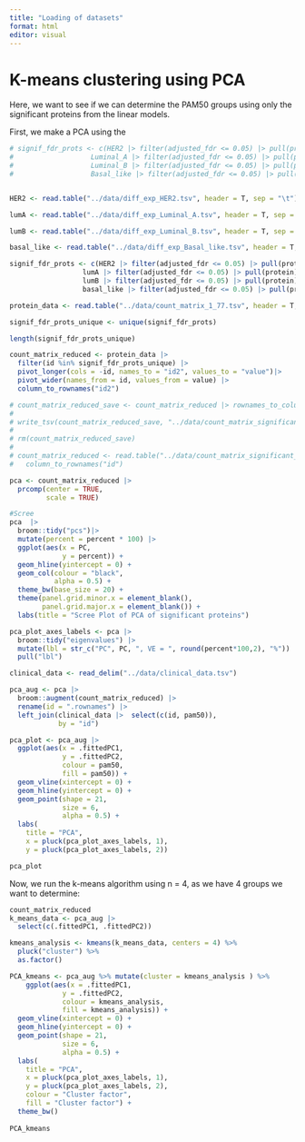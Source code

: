 ```yaml
---
title: "Loading of datasets"
format: html
editor: visual
---
```


# K-means clustering using PCA

Here, we want to see if we can determine the PAM50 groups using only the significant proteins from the linear models.

First, we make a PCA using the

```r
# signif_fdr_prots <- c(HER2 |> filter(adjusted_fdr <= 0.05) |> pull(protein),
#                   Luminal_A |> filter(adjusted_fdr <= 0.05) |> pull(protein), 
#                   Luminal_B |> filter(adjusted_fdr <= 0.05) |> pull(protein), 
#                   Basal_like |> filter(adjusted_fdr <= 0.05) |> pull(protein))


HER2 <- read.table("../data/diff_exp_HER2.tsv", header = T, sep = "\t") 

lumA <- read.table("../data/diff_exp_Luminal_A.tsv", header = T, sep = "\t")

lumB <- read.table("../data/diff_exp_Luminal_B.tsv", header = T, sep = "\t")

basal_like <- read.table("../data/diff_exp_Basal_like.tsv", header = T, sep = "\t")

signif_fdr_prots <- c(HER2 |> filter(adjusted_fdr <= 0.05) |> pull(protein),
                  lumA |> filter(adjusted_fdr <= 0.05) |> pull(protein), 
                  lumB |> filter(adjusted_fdr <= 0.05) |> pull(protein), 
                  basal_like |> filter(adjusted_fdr <= 0.05) |> pull(protein))

protein_data <- read.table("../data/count_matrix_1_77.tsv", header = T, sep = "\t")

signif_fdr_prots_unique <- unique(signif_fdr_prots)

length(signif_fdr_prots_unique)
```

```r
count_matrix_reduced <- protein_data |>
  filter(id %in% signif_fdr_prots_unique) |>
  pivot_longer(cols = -id, names_to = "id2", values_to = "value")|>
  pivot_wider(names_from = id, values_from = value) |>
  column_to_rownames("id2")

# count_matrix_reduced_save <- count_matrix_reduced |> rownames_to_column("id")
# 
# write_tsv(count_matrix_reduced_save, "../data/count_matrix_significant_proteins.tsv")
# 
# rm(count_matrix_reduced_save)
# 
# count_matrix_reduced <- read.table("../data/count_matrix_significant_proteins.tsv", header = T) |>
#   column_to_rownames("id")

pca <- count_matrix_reduced |>
  prcomp(center = TRUE,
         scale = TRUE) 

#Scree
pca  |>
  broom::tidy("pcs")|> 
  mutate(percent = percent * 100) |> 
  ggplot(aes(x = PC,
             y = percent)) +
  geom_hline(yintercept = 0) +
  geom_col(colour = "black",
           alpha = 0.5) +
  theme_bw(base_size = 20) +
  theme(panel.grid.minor.x = element_blank(),
        panel.grid.major.x = element_blank()) +
  labs(title = "Scree Plot of PCA of significant proteins")

```

```r
pca_plot_axes_labels <- pca |>
  broom::tidy("eigenvalues") |>
  mutate(lbl = str_c("PC", PC, ", VE = ", round(percent*100,2), "%")) |> 
  pull("lbl")
```

```r

clinical_data <- read_delim("../data/clinical_data.tsv")

pca_aug <- pca |>
  broom::augment(count_matrix_reduced) |>
  rename(id = ".rownames") |>
  left_join(clinical_data |>  select(c(id, pam50)),
            by = "id") 

pca_plot <- pca_aug |> 
  ggplot(aes(x = .fittedPC1,
             y = .fittedPC2,
             colour = pam50,
             fill = pam50)) +
  geom_vline(xintercept = 0) +
  geom_hline(yintercept = 0) +
  geom_point(shape = 21,
             size = 6,
             alpha = 0.5) +
  labs(
    title = "PCA",
    x = pluck(pca_plot_axes_labels, 1),
    y = pluck(pca_plot_axes_labels, 2))

pca_plot

```

Now, we run the k-means algorithm using n = 4, as we have 4 groups we want to determine:

```r
count_matrix_reduced
k_means_data <- pca_aug |>
  select(c(.fittedPC1, .fittedPC2)) 

kmeans_analysis <- kmeans(k_means_data, centers = 4) %>% 
  pluck("cluster") %>% 
  as.factor()

PCA_kmeans <- pca_aug %>% mutate(cluster = kmeans_analysis ) %>% 
    ggplot(aes(x = .fittedPC1,
             y = .fittedPC2,
             colour = kmeans_analysis,
             fill = kmeans_analysis)) +
  geom_vline(xintercept = 0) +
  geom_hline(yintercept = 0) +
  geom_point(shape = 21,
             size = 6,
             alpha = 0.5) +
  labs(
    title = "PCA",
    x = pluck(pca_plot_axes_labels, 1),
    y = pluck(pca_plot_axes_labels, 2),
    colour = "Cluster factor",
    fill = "Cluster factor") + 
  theme_bw()
  
PCA_kmeans
```

